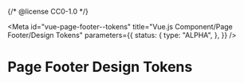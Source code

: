 {/* @license CC0-1.0 */}


<Meta
  id="vue-page-footer--tokens"
  title="Vue.js Component/Page Footer/Design Tokens"
  parameters={{
    status: {
      type: "ALPHA",
    },
  }}
/>

# Page Footer Design Tokens

<ComponentTokensSection tokens={tokens} definition={tokensDefinitionPageFooter} component="utrecht-page-footer" />
